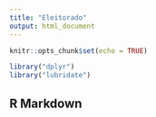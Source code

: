 ```yaml
---
title: "Eleitorado"
output: html_document
---
```


```r
knitr::opts_chunk$set(echo = TRUE)
```

```r
library("dplyr")
library("lubridate")
```


## R Markdown

